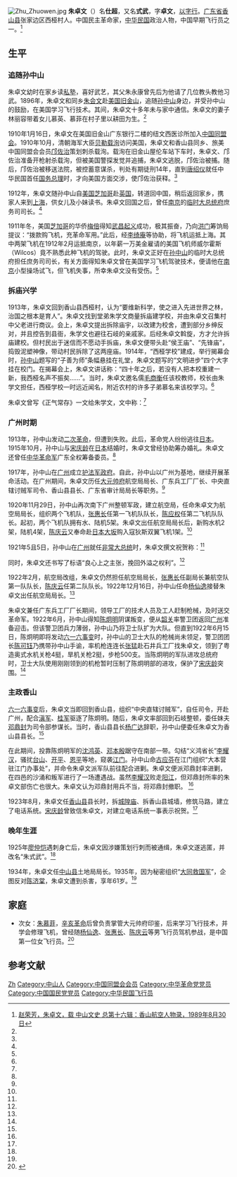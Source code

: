 [[File:Zhu_Zhuowen.jpg|thumb]]
'''朱卓文'''（{{bd|1875年||1935年|}}）名'''仕超'''，又名'''式武'''，字'''卓文'''，[[以字行|以字行]]。[[广东省|广东省]][[香山县|香山县]]张家边区西桠村人。中国民主革命家，[[中华民国|中华民国]]政治人物，中国早期飞行员之一。<ref name=xiangshan>[http://www.zsda.gov.cn/plus/view.php?aid=32495 赵荣芳，朱卓文，载 中山文史 总第十六辑：香山航空人物录，1989年8月30日]{{Dead link|date=2018年7月 |bot=InternetArchiveBot |fix-attempted=no }}</ref>

==生平==
===追随孙中山===
朱卓文幼时在家乡读[[私塾|私塾]]，喜好武艺，其父朱永康曾先后为他请了几位教头教他习武。1896年，朱卓文和同乡[[朱会文|朱会文]]赴[[美国|美国]][[旧金山|旧金山]]，追随[[孙中山|孙中山]]身边，并受孙中山的鼓励，在美国学习飞行技术。其间，朱卓文十多年未与家中通信。朱卓文的妻子林丽容带着女儿慕英、慕菲在村子里以耕田为生。<ref name=xiangshan/>

1910年1月16日，朱卓文在美国旧金山广东银行二楼的纽文西医诊所加入[[中国同盟会|中国同盟会]]。1910年10月，清朝海军大臣[[贝勒|贝勒]][[载洵|载洵]]访问美国，朱卓文和香山县同乡、旅美中国同盟会会员[[邝佐治|邝佐治]]策划刺杀载洵。载洵在旧金山屋伦车站下车时，朱卓文、邝佐治准备开枪射杀载洵，但被美国警探发觉并追捕，朱卓文逃脱，邝佐治被捕。随后，邝佐治被移送法院，被控蓄意谋杀，判处有期徒刑14年，直到[[唐绍仪|唐绍仪]]就任中华民国首任[[中华民国国务总理|国务总理]]时，才向美国方面交涉，使邝佐治获释。<ref name=xiangshan/>

1912年，朱卓文随孙中山自[[美国|美国]][[芝加哥|芝加哥]]赴[[英国|英国]]，转道回中国，稍后返回家乡，携家人来到[[上海|上海]]，供女儿及小妹读书。朱卓文回国之后，曾任[[南京|南京]]的[[中华民国临时大总统府|临时大总统府]]庶务司司长。<ref name=xiangshan/>

1911年冬，美国[[芝加哥|芝加哥]]的华侨[[梅倍|梅倍]]得知[[武昌起义|武昌起义]]成功，极其振奋，乃向[[洪门|洪门]]筹饷局提议：“拨款购飞机，充革命军用。”此后，经[[李绮庵|李绮庵]]等协助，将飞机运抵上海。其中两架飞机在1912年2月运抵南京，以年薪一万美金雇请的美国飞机师威尔霍斯（Wilcos）竟不熟悉此种飞机的驾驶。此时，朱卓文正好在[[孙中山|孙中山]]的临时大总统府担任庶务司司长，有关方面得知朱卓文曾在美国学习飞机驾驶技术，便请他在[[南京|南京]]小型操场试飞，但飞机失事，所幸朱卓文没有受伤。<ref name=xiangshan/>

===拆庙兴学===
1913年，朱卓文回到香山县西桠村，认为“要维新科学，使之进入先进世界之林，治国之根本是育人”。朱卓文找到堂弟朱学文商量拆庙建学校，并由朱卓文召集村中父老进行商议。会上，朱卓文提出拆除庙宇，以改建为校舍，遭到部分乡绅反对，并且控告到县衙，朱学文也避往石岐的亲戚家。后经朱卓文斡旋，方才允许拆庙建校。但村民出于迷信而不愿动手拆庙，朱卓文便带头赴“侯王庙”、“先锋庙”，捣毁泥塑神像，带动村民拆除了这两座庙。1914年，“西桠学校”建成，举行揭幕会时，[[孙中山|孙中山]]题写的“子善为师”条幅悬挂在礼堂，朱卓文题写的“文明进步”四个大字挂在校门。在揭幕会上，朱卓文讲话称：“四十年之后，若没有人把本校重建一新，我西桠名声不振矣……”。当时，朱卓文邀名儒[[毛商衡|毛商衡]]任该校教师，校长由朱学文担任，西桠学校一时远近闻名，附近农村的许多子弟慕名来该校学习。<ref name=xiangshan/>

朱卓文曾写《正气常存》一文给朱学文，文中称：<ref name=xiangshan/>
{{引用|民二春，卓文罢官归里为乡中建设学校，创办警察，提倡农植等事，均赖学弟臂助。得以底成。癸丑政变，乡蠹乘机复起，纠纷至三年之久，学弟几罹于难，乡中所创事业，其不致于摧残者，学弟之功不少焉！故书此以为。}}

===广州时期===
1913年，孙中山发动[[二次革命|二次革命]]，但遭到失败。此后，革命党人纷纷逃往[[日本|日本]]。1915年10月，孙中山与[[宋庆龄|宋庆龄]]在[[日本|日本]]结婚时，朱卓文曾经协助筹办婚礼。朱卓文还曾任[[中华革命军|中华革命军]]广东全权筹备委员。<ref name=xiangshan/>

1917年，孙中山在[[广州|广州]]成立[[护法军政府|护法军政府]]。自此，孙中山以广州为基地，继续开展革命活动。在广州期间，朱卓文历任[[大元帅府|大元帅府]]航空局局长、广东兵工厂厂长、中央直辖讨贼军司令、香山县县长、广东省审计局局长等职务。<ref name=xiangshan/>

1920年11月29日，孙中山再次南下广州整顿军政，建立航空局，任命朱卓文为航空局局长，组织两个飞机队，[[张惠长|张惠长]]任第一飞机队队长，[[陈应权|陈应权]]任第二飞机队队长。起初，两个飞机队拥有水、陆机5架。朱卓文出任航空局局长后，新购水机2架，陆机4架，[[陈庆云_(国民党)|陈庆云]]又奉命赴[[日本|日本]][[大阪市|大坂]]购入寇狄斯双翼飞机1架。<ref name=xiangshan/>

1921年5且5日，孙中山在[[广州|广州]]就任[[非常大总统|非常大总统]]时，朱卓文撰文祝贺称：<ref name=xiangshan/>
{{引用|民国当十年，五月之五日，就是孙总统，荣任盖时到。凡是民国人，都要恭祝好，因为此民国，是他立建造。迄今十年来，寻复经已酬，都是他毅力，狂澜挽巨涛。革命的伟人，称之不为过，今为大总统，定然政治好。使我五族人，安乐享到老，民气如团结，国家乃巩固。}}

同时，朱卓文还书写了标语“良心上之主张，挽回外溢之权利”。<ref name=xiangshan/>

1922年2月，航空局改组，朱卓文仍然担任航空局局长，[[张惠长|张惠长]]任副局长兼航空队第一队队长，[[陈庆云_(国民党)|陈庆云]]任第二队队长。1922年12月16日，孙中山任命[[杨仙逸|杨仙逸]]接替朱卓文出任航空局局长。<ref name=xiangshan/>

朱卓文兼任广东兵工厂厂长期间，领导工厂的技术人员及工人赶制枪械，及时送交革命军。1922年6月，孙中山得知[[陈炯明|陈炯明]]阴谋叛变，便从[[韶关|韶关]]率警卫团返回[[广州|广州]]准备迎击。但该警卫团兵力薄弱，孙中山乃将卫士队扩为大队。但直到1922年6月15日，陈炯明即将发动[[六一六事变|六一六事变]]时，孙中山的卫士大队的枪械尚未领足，警卫团团长[[陈可钰|陈可钰]]乃携带孙中山手谕，率机枪连连长[[张猛|张猛]]赴石井兵工厂找朱卓文，领到了粤造奥式水机关枪4挺，旱机关枪2挺，步枪500支。当陈炯明的军队进攻总统府时，卫士大队使用刚刚领到的机枪暂时压制了陈炯明部的进攻，保护了[[宋庆龄|宋庆龄]]突围。<ref name=xiangshan/>

===主政香山===
[[六一六事变|六一六事变]]后，朱卓文当即回到香山县，组织“中央直辖讨贼军”，自任司令，开赴广州，配合[[滇军|滇军]]、[[桂军|桂军]]驱逐了陈炯明。随后，朱卓文率部回到石岐整顿，委任妹夫[[邓鼎封|邓鼎封]]为司令部参谋长。当时，香山县县长[[杨广达|杨广达]]辞职，孙中山便委任朱卓文为香山县县长。<ref name=xiangshan/>

在此期间，投靠陈炯明军的[[沈鸿英|沈鸿英]]、[[邓本殷|邓本殷]]踞守在南部一带。勾结“义鸿省长”[[李耀汉|李耀汉]]，骚扰[[台山市|台山]]、[[开平市|开平]]、[[恩平|恩平]]等地，窥袭[[江门|江门]]。孙中山命[[古应芬|古应芬]]在江门组织“大本营驻江门办事处”，并命令朱卓文派军队前往配合进剿。朱卓文便派邓鼎封率进剿，在四邑的沙涌和叛军进行了一场遭遇战。虽然[[李耀汉|李耀汉]]败走[[阳江|阳江]]，但邓鼎封所率的朱卓文部伤亡也很大。朱卓文认为邓鼎封用兵不当，将邓鼎封撤职。 <ref name=xiangshan/>

1923年8月，朱卓文任[[香山县|香山县]]县长时，拆[[城隍庙|城隍庙]]、拆香山县城墙，修筑马路，建立了电话系统。[[宋庆龄|宋庆龄]]曾致信朱卓文，对建立电话系统一事表示祝贺。<ref name=xiangshan/>

===晚年生涯===
1925年[[廖仲恺|廖仲恺]]遇刺身亡后，朱卓文因涉嫌策划行刺而被通缉，朱卓文遂逃匿，并改名“朱式武”。<ref name=xiangshan/>

1934年，朱卓文任[[中山县|中山县]]土地局局长。1935年，因为秘密组织“[[大同救国军|大同救国军]]”，企图反对[[陈济棠|陈济棠]]，朱卓文遭到杀害，享年61岁。<ref name=xiangshan/>

==家庭==
*次女：[[朱慕菲|朱慕菲]]，[[辛亥革命|辛亥革命]]后曾负责掌管大元帅府印鉴，后来学习飞行技术，并学会修理飞机，曾经随[[杨仙逸|杨仙逸]]、[[张惠长|张惠长]]、[[陈庆云_(国民党)|陈庆云]]等男飞行员驾机参战，是中国第一位女飞行员。<ref>{{Cite web |url=http://www.zsnews.cn/zt/zsqwj/qiaokan_showcontent.asp?id=1258338 |title=西桠风韵，中山侨刊2009年9月1日第83期，第30-31版 |access-date=2013-05-22 |archive-url=https://web.archive.org/web/20160304043457/http://www.zsnews.cn/zt/zsqwj/qiaokan_showcontent.asp?id=1258338 |archive-date=2016-03-04 |dead-url=yes }}</ref>

==参考文献==
{{reflist}}

{{DEFAULTSORT:Zhu朱}}
[[Category:朱姓|Zh]]
[[Category:中山人|Category:中山人]]
[[Category:中国同盟会会员|Category:中国同盟会会员]]
[[Category:中华革命党党员|Category:中华革命党党员]]
[[Category:中国国民党党员|Category:中国国民党党员]]
[[Category:中华民国飞行员|Category:中华民国飞行员]]